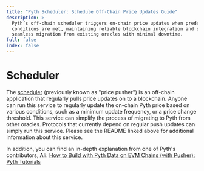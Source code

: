 ```yaml
---
title: "Pyth Scheduler: Schedule Off-Chain Price Updates Guide"
description: >-
  Pyth’s off-chain scheduler triggers on-chain price updates when predefined
  conditions are met, maintaining reliable blockchain integration and supporting
  seamless migration from existing oracles with minimal downtime.
full: false
index: false
---
```


# Scheduler

The [scheduler](https://github.com/pyth-network/pyth-crosschain/tree/main/apps/price_pusher) (previously known as "price pusher")
is an off-chain application that regularly pulls price updates on to a blockchain.
Anyone can run this service to regularly update the on-chain Pyth price based on various conditions, such as a minimum update frequency, or a price change threshold.
This service can simplify the process of migrating to Pyth from other oracles.
Protocols that currently depend on regular push updates can simply run this service.
Please see the README linked above for additional information about this service.

In addition, you can find an in-depth explanation from one of Pyth's contributors, Ali:
[How to Build with Pyth Data on EVM Chains (with Pusher): Pyth Tutorials](https://youtu.be/yhmo81JOH10)

